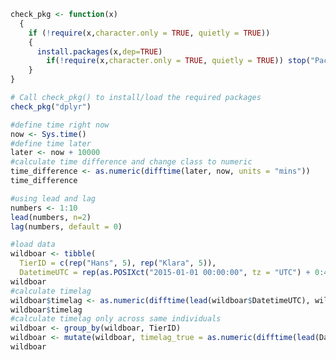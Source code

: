 ```r
check_pkg <- function(x)
  {
    if (!require(x,character.only = TRUE, quietly = TRUE))
    {
      install.packages(x,dep=TRUE)
        if(!require(x,character.only = TRUE, quietly = TRUE)) stop("Package not found")
    }
}

# Call check_pkg() to install/load the required packages
check_pkg("dplyr")
```

```r
#define time right now
now <- Sys.time()
#define time later
later <- now + 10000
#calculate time difference and change class to numeric
time_difference <- as.numeric(difftime(later, now, units = "mins"))
time_difference
```

```r
#using lead and lag
numbers <- 1:10
lead(numbers, n=2)
lag(numbers, default = 0)
```

```r
#load data
wildboar <- tibble(
  TierID = c(rep("Hans", 5), rep("Klara", 5)),
  DatetimeUTC = rep(as.POSIXct("2015-01-01 00:00:00", tz = "UTC") + 0:4 * 15 * 60, 2))
wildboar
#calculate timelag
wildboar$timelag <- as.numeric(difftime(lead(wildboar$DatetimeUTC), wildboar$DatetimeUTC))
wildboar$timelag
#calculate timelag only across same individuals
wildboar <- group_by(wildboar, TierID)
wildboar <- mutate(wildboar, timelag_true = as.numeric(difftime(lead(DatetimeUTC), DatetimeUTC)))
wildboar
```
